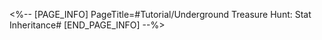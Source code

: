 <%-- [PAGE_INFO]
PageTitle=#Tutorial/Underground Treasure Hunt: Stat Inheritance#
[END_PAGE_INFO] --%>
{{Tutorial
|sort      = 801025
|title     = Underground Treasure Hunt: Stat Inheritance
|subtitle  = 
|type      = 
|about     = 
|image1    = Tutorial Underground Treasure Hunt Stat Inheritance 1.png{{subst:void|<!--$UPLOAD:<<SpriteOutput/TutorialPic/TutorialPage_801025.png>-<Tutorial Underground Treasure Hunt Stat Inheritance 1.png>-<Tutorial Files>>-->}}
|text1     = Increased stats from {{Color|h|nobold=1|Ancient Equipment}} can only {{Color|h|nobold=1|be accumulated and take effect}} within the {{Color|h|nobold=1|same ruin}}.
}}